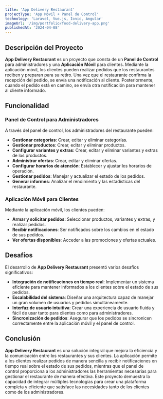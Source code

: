 ```yaml
---
title: 'App Delivery Restaurant'
projectType: 'App Móvil + Panel de Control'
technology: 'Laravel, Vue.js, Ionic, Angular'
imageUrl: '/img/portfolio/food-delivery-app.png'
publishedAt: '2024-04-08'
---
```

## Descripción del Proyecto

**App Delivery Restaurant** es un proyecto que consta de un **Panel de Control** para administradores y una **Aplicación Móvil** para clientes. Mediante la aplicación móvil, los clientes pueden realizar pedidos que los restaurantes reciben y preparan para su retiro. Una vez que el restaurante confirma la recepción del pedido, se envía una notificación al cliente. Posteriormente, cuando el pedido está en camino, se envía otra notificación para mantener al cliente informado.

## Funcionalidad

### Panel de Control para Administradores
A través del panel de control, los administradores del restaurante pueden:

- **Gestionar categorías**: Crear, editar y eliminar categorías.
- **Gestionar productos**: Crear, editar y eliminar productos.
- **Configurar variantes y extras**: Crear, editar y eliminar variantes y extras de los productos.
- **Administrar ofertas**: Crear, editar y eliminar ofertas.
- **Configurar horarios de atención**: Establecer y ajustar los horarios de operación.
- **Gestionar pedidos**: Manejar y actualizar el estado de los pedidos.
- **Generar informes**: Analizar el rendimiento y las estadísticas del restaurante.

### Aplicación Móvil para Clientes
Mediante la aplicación móvil, los clientes pueden:

- **Armar y solicitar pedidos**: Seleccionar productos, variantes y extras, y realizar pedidos.
- **Recibir notificaciones**: Ser notificados sobre los cambios en el estado de sus pedidos.
- **Ver ofertas disponibles**: Acceder a las promociones y ofertas actuales.

## Desafíos

El desarrollo de **App Delivery Restaurant** presentó varios desafíos significativos:

- **Integración de notificaciones en tiempo real**: Implementar un sistema eficiente para mantener informados a los clientes sobre el estado de sus pedidos.
- **Escalabilidad del sistema**: Diseñar una arquitectura capaz de manejar un gran volumen de usuarios y pedidos simultáneamente.
- **Interfaz de usuario intuitiva**: Crear una experiencia de usuario fluida y fácil de usar tanto para clientes como para administradores.
- **Sincronización de pedidos**: Asegurar que los pedidos se sincronicen correctamente entre la aplicación móvil y el panel de control.

## Conclusión

**App Delivery Restaurant** es una solución integral que mejora la eficiencia y la comunicación entre los restaurantes y sus clientes. La aplicación permite a los clientes realizar pedidos de manera sencilla y recibir notificaciones en tiempo real sobre el estado de sus pedidos, mientras que el panel de control proporciona a los administradores las herramientas necesarias para gestionar el restaurante de manera efectiva. Este proyecto demuestra la capacidad de integrar múltiples tecnologías para crear una plataforma completa y eficiente que satisface las necesidades tanto de los clientes como de los administradores.
